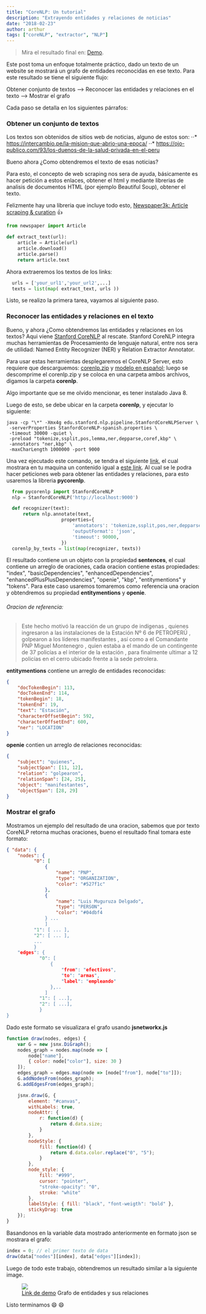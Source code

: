 ```yaml
---
title: "CoreNLP: Un tutorial"
description: "Extrayendo entidades y relaciones de noticias"
date: "2018-02-23"
author: arthur
tags: ["coreNLP", "extractor", "NLP"]
---
```


> Mira el resultado final en: [Demo](https://extractor.qpdiam.now.sh/).

Este post toma un enfoque totalmente práctico,
dado un texto de un website se mostrará un grafo de entidades reconocidas en ese texto. Para este resultado se tiene el siguiente flujo:

Obtener conjunto de textos --> Reconocer las entidades y relaciones en el texto --> Mostrar el grafo

Cada paso se detalla en los siguientes párrafos:

### Obtener un conjunto de textos

Los textos son obtenidos de sitios web de noticias, alguno de estos son:
⋅⋅\* https://intercambio.pe/la-mision-que-abrio-una-epoca/
⋅⋅\* https://ojo-publico.com/93/los-duenos-de-la-salud-privada-en-el-peru

Bueno ahora ¿Como obtendremos el texto de esas noticias?

Para esto, el concepto de web scraping nos sera de ayuda, básicamente es hacer petición a estos enlaces, obtener el html y mediante librerias de analisis de documentos HTML (por ejemplo Beautiful Soup), obtener el texto.

Felizmente hay una libreria que incluye todo esto, [Newspaper3k: Article scraping & curation](https://newspaper.readthedocs.io/en/latest/) 👍

```python
from newspaper import Article

def extract_text(url):
    article = Article(url)
    article.download()
    article.parse()
    return article.text
```

Ahora extraeremos los textos de los links:

```python
  urls = ['your_url1','your_url2',...]
  texts = list(map( extract_text, urls ))
```

Listo, se realizo la primera tarea, vayamos al siguiente paso.

### Reconocer las entidades y relaciones en el texto

Bueno, y ahora ¿Como obtendremos las entidades y relaciones en los textos? Aqui viene [Stanford CoreNLP](https://stanfordnlp.github.io/CoreNLP/) al rescate.
Stanford CoreNLP integra muchas herramientas de Procesamiento de lenguaje natural, entre nos sera de utilidad: Named Entity Recognizer (NER) y Relation Extractor Annotator.

Para usar estas herramientas desplegaremos el CoreNLP Server, esto requiere que descarguemos: [corenlp.zip](https://nlp.stanford.edu/software/stanford-corenlp-full-2018-10-05.zip) y [modelo en español](https://nlp.stanford.edu/software/stanford-spanish-corenlp-2018-10-05-models.jar);
luego se descomprime el corenlp.zip y se coloca en una carpeta ambos archivos, digamos la carpeta **corenlp**.

Algo importante que se me olvido mencionar, es tener instalado Java 8.

Luego de esto, se debe ubicar en la carpeta **corenlp**, y ejecutar lo
siguiente:

```shell
java -cp "\*" -Xmx4g edu.stanford.nlp.pipeline.StanfordCoreNLPServer \
 -serverProperties StanfordCoreNLP-spanish.properties \
 -timeout 30000 -quiet \
 -preload "tokenize,ssplit,pos,lemma,ner,depparse,coref,kbp" \
 -annotators "ner,kbp" \
 -maxCharLength 1000000 -port 9000
```

Una vez ejecutado este comando, se tendra el siguiente [link](localhost:9000), el cual mostrara en tu maquina un contenido igual a [este link](https://corenlp.run/). Al cual se le podra hacer peticiones web para obtener las entidades y relaciones, para esto usaremos la libreria **pycorenlp**.

```python
  from pycorenlp import StanfordCoreNLP
  nlp = StanfordCoreNLP('http://localhost:9000')

  def recognizer(text):
      return nlp.annotate(text,
                    properties={
                        'annotators': 'tokenize,ssplit,pos,ner,depparse,openie,kbp',
                        'outputFormat': 'json',
                        'timeout': 90000,
                    })
  corenlp_by_texts = list(map(recognizer, texts))
```

El resultado contiene un un objeto con la propiedad **sentences**, el cual contiene un arreglo de oraciones, cada oracion contiene estas propiedades: "index", "basicDependencies", "enhancedDependencies", "enhancedPlusPlusDependencies", "openie", "kbp", "entitymentions" y "tokens". Para este caso usaremos tomaremos como referencia una oracion y obtendremos su propiedad **entitymentions** y **openie**.

###### Oracion de referencia:

> Este hecho motivó la reacción de un grupo de indígenas , quienes ingresaron a las instalaciones de la Estación Nº 6 de PETROPERÚ , golpearon a los líderes manifestantes , así como a el Comandante PNP Miguel Montenegro , quien estaba a el mando de un contingente de 37 policías a el interior de la estación , para finalmente ultimar a 12 policías en el cerro ubicado frente a la sede petrolera.

**entitymentions** contiene un arreglo de entidades reconocidas:

```json
{
    "docTokenBegin": 113,
    "docTokenEnd": 114,
    "tokenBegin": 18,
    "tokenEnd": 19,
    "text": "Estación",
    "characterOffsetBegin": 592,
    "characterOffsetEnd": 600,
    "ner": "LOCATION"
}
```

**openie** contien un arreglo de relaciones reconocidas:

```json
{
    "subject": "quienes",
    "subjectSpan": [11, 12],
    "relation": "golpearon",
    "relationSpan": [24, 25],
    "object": "manifestantes",
    "objectSpan": [28, 29]
}
```

### Mostrar el grafo

Mostramos un ejemplo del resultado de una oracion, sabemos que por texto CoreNLP retorna muchas oraciones, bueno el resultado final tomara este formato:

```json
{ "data": {
    "nodes": {
          "0": [
              {
                  "name": "PNP",
                  "type": "ORGANIZATION",
                  "color": "#527f1c"
              },
              {
                  "name": "Luis Muguruza Delgado",
                  "type": "PERSON",
                  "color": "#04dbf4
              } ...
              ]
          "1": [ ... ],
          "2": [ ... ],
          ...
          }
    "edges": {
            "0": [
                {
                    "from": "efectivos",
                    "to": "armas",
                    "label": "empleando"
                },..
              ]
            "1": [ ...],
            "2": [ ...],
            }
}
```

Dado este formato se visualizara el grafo usando **jsnetworkx.js**

```javascript
function draw(nodes, edges) {
    var G = new jsnx.DiGraph();
    nodes_graph = nodes.map(node => [
        node["name"],
        { color: node["color"], size: 30 }
    ]);
    edges_graph = edges.map(node => [node["from"], node["to"]]);
    G.addNodesFrom(nodes_graph);
    G.addEdgesFrom(edges_graph);

    jsnx.draw(G, {
        element: "#canvas",
        withLabels: true,
        nodeAttr: {
            r: function(d) {
                return d.data.size;
            }
        },
        nodeStyle: {
            fill: function(d) {
                return d.data.color.replace("0", "5");
            }
        },
        node_style: {
            fill: "#999",
            cursor: "pointer",
            "stroke-opacity": "0",
            stroke: "white"
        },
        labelStyle: { fill: "black", "font-weigth": "bold" },
        stickyDrag: true
    });
}
```

Basandonos en la variable data mostrado anteriormente en formato json se mostrara el grafo:

```javascript
index = 0; // el primer texto de data
draw(data["nodes"][index], data["edges"][index]);
```

Luego de todo este trabajo, obtendremos un resultado similar a la siguiente image.

<figure>
    <img src="/images/corenlp.png" />
    <figcaption>
        <a href="https://extractor.qpdiam.now.sh">Link de demo</a> Grafo de
        entidades y sus relaciones
    </figcaption>
</figure>

Listo terminamos 😄 😄
